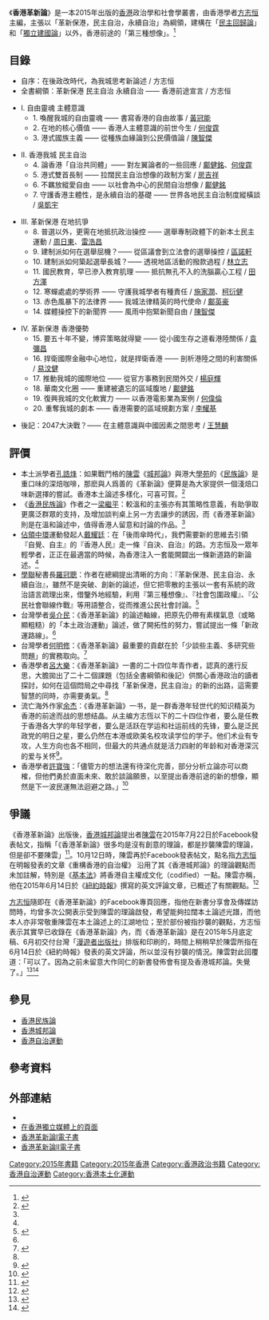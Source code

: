 {{Multiple issues|
{{prose|time=2015-12-28}}
{{expand|time=2015-12-09T09:20:41+00:00}}
}}
{{Infobox Book
| name = 香港革新論
| translator =
| image =
| image_caption =
| author =[[方志恒_(香港)|方志恒]]等
| illustrator =
| cover_artist =
| country = [[台灣|台灣]]
| language = [[中文|中文]]
| series =
| subject = [[政治學|政治學]]
| genre = 
| publisher = 漫遊者文化事業股份有限公司
| pub_date = 2015年
| media_type =
| pages =
| isbn = 9789865671556
| oclc =
| preceded_by = 
| followed_by = }}

《'''香港革新論'''》是一本2015年出版的[[香港|香港]]政治學和社會學叢書，由香港學者[[方志恒_(香港)|方志恒]]主編，主張以「革新保港，民主自治，永續自治」為綱領，建構在「[[民主回歸派|民主回歸論]]」和「[[香港獨立運動|獨立建國論]]」以外，香港前途的「第三種想像」。<ref>{{Cite news|title=香港政治学者方志恒 《香港革新论》新书分享会|url=http://www.zaobao.com.sg/culture/books/authors/story20150807-511827|date=2015-08-07|accessdate=2015-12-28|publisher=聯合早報網|archive-date=2016-01-06|archive-url=https://web.archive.org/web/20160106054504/http://www.zaobao.com.sg/culture/books/authors/story20150807-511827|dead-url=no}}</ref>

==目錄==
*自序：在後政改時代，為我城思考新論述 / 方志恒
*全書綱領：革新保港 民主自治 永續自治 —— 香港前途宣言 / 方志恒

*I. 自由靈魂 主體意識
**1. 喚醒我城的自由靈魂 —— 書寫香港的自由故事 / [[黃冠能|黃冠能]]
**2. 在地的核心價值 —— 香港人主體意識的前世今生 / [[何俊霆|何俊霆]]
**3. 港式國族主義 —— 從種族血緣論到公民價值論 / [[陳智傑|陳智傑]]

*II. 香港我城 民主自治
**4. 論香港「自治共同體」—— 對左翼論者的一些回應 / [[鄺健銘|鄺健銘]]、[[何俊霆|何俊霆]]
**5. 港式雙首長制 —— 拉闊民主自治想像的政制方案 / [[房吉祥|房吉祥]]
**6. 不羈放縱愛自由 —— 以社會為中心的民間自治想像 / [[鄺健銘|鄺健銘]]
**7. 守護香港主體性，是永續自治的基礎 —— 世界各地民主自治制度縱橫談 / [[吳凱宇|吳凱宇]]

*III. 革新保港 在地抗爭
**8. 普選以外，更需在地抵抗政治操控 —— 選舉專制政體下的新本土民主運動 / [[周日東|周日東]]、[[雷浩昌|雷浩昌]]
**9. 建制派如何在選舉屈機？—— 從區議會到立法會的選舉操控 / [[區諾軒|區諾軒]]
**10. 建制派如何築起選舉長城？—— 透視地區活動的撥款過程 / [[林立志|林立志]]
**11. 國民教育，早已滲入教育肌理 —— 抵抗無孔不入的洗腦贏心工程 / [[田方澤|田方澤]]
**12. 寒蟬處處的學術界 —— 守護我城學者有種責任 / [[施家潤|施家潤]]、[[柯衍健|柯衍健]]
**13. 赤色風暴下的法律界 —— 我城法律精英的時代使命 / [[鄺英豪|鄺英豪]]
**14. 媒體操控下的新聞界 —— 風雨中抱緊新聞自由 / [[陳智傑|陳智傑]]

*IV. 革新保港 香港優勢
**15. 要五十年不變，博弈策略就得變 —— 從小國生存之道看港陸關係 / [[袁彌昌|袁彌昌]]
**16. 捍衛國際金融中心地位，就是捍衛香港 —— 剖析港陸之間的利害關係 / [[易汶健|易汶健]]
**17. 推動我城的國際地位 —— 從官方事務到民間外交 / [[楊庭輝|楊庭輝]]
**18. 華南文化圈 —— 重建被遺忘的區域腹地 / [[鄺健銘|鄺健銘]]
**19. 復興我城的文化軟實力 —— 以香港電影業為案例 / [[何偉倫|何偉倫]]
**20. 重奪我城的劇本 —— 香港需要的區域規劃方案 / [[李耀基|李耀基]]

*後記：2047大決戰？—— 在主體意識與中國因素之間思考 / [[王慧麟|王慧麟]]

==評價==
*本土派學者[[孔誥烽|孔誥烽]]：如果戰鬥格的[[陳雲_(學者)|陳雲]]《[[香港城邦論_I|城邦論]]》與港大[[學苑|學苑]]的《[[香港民族論|民族論]]》是重口味的深焙咖啡，那麽與人爲善的《革新論》便算是為大家提供一個淺焙口味新選擇的嘗試。香港本土論述多樣化，可喜可賀。<ref name="周日">{{Cite web|title=周日話題﹕從革新論看香港前途|url=http://news.mingpao.com/pns/%E5%91%A8%E6%97%A5%E8%A9%B1%E9%A1%8C%EF%B9%95%E5%BE%9E%E9%9D%A9%E6%96%B0%E8%AB%96%E7%9C%8B%E9%A6%99%E6%B8%AF%E5%89%8D%E9%80%94/web_tc/article/20150816/s00005/1439661118715|publisher=明報|date=2015-08-26|accessdate=2015-12-28|archive-date=2016-01-06|archive-url=https://web.archive.org/web/20160106203637/http://news.mingpao.com/pns/%E5%91%A8%E6%97%A5%E8%A9%B1%E9%A1%8C%EF%B9%95%E5%BE%9E%E9%9D%A9%E6%96%B0%E8%AB%96%E7%9C%8B%E9%A6%99%E6%B8%AF%E5%89%8D%E9%80%94/web_tc/article/20150816/s00005/1439661118715|dead-url=no}}</ref>
*《[[香港民族論|香港民族論]]》作者之一[[梁繼平|梁繼平]]：較溫和的主張亦有其策略性意義，有助爭取更廣泛群眾的支持，及增加談判桌上另一方去讓步的誘因，而《香港革新論》則是在溫和論述中，值得香港人留意和討論的作品。<ref name="周日"/>
*[[讓愛與和平佔領中環|佔領中環]]運動發起人[[戴耀廷|戴耀廷]]：在「後雨傘時代」，我們需要新的思維去引領『自覺、自主』的『香港人民』走一條『自決、自治』的路。方志恒及一眾年輕學者，正正在最適當的時候，為香港注入一套能開闢出一條新道路的新論述。<ref name="周日"/>
*[[香港專上學生聯會|學聯]]秘書長[[羅冠聰|羅冠聰]]：作者在總綱提出清晰的方向：『革新保港、民主自治、永續自治』，雖然不是突破、創新的論述，但它把零散的主張以一套有系統的政治語言疏理出來，借鑒外地經驗，利用『第三種想像』、『社會包圍政權』、『公民社會聯線作戰』等用語整合，從而推進公民社會討論。<ref name="續評">{{cite news|title=續評香港革新論|url=http://www.pentoy.hk/%E6%99%82%E4%BA%8B/h577/2015/08/24/%E7%BA%8C%E8%A9%95%E9%A6%99%E6%B8%AF%E9%9D%A9%E6%96%B0%E8%AB%96/|accessdate=2015-12-28|publisher=評台|date=2015-08-24|deadurl=yes|archiveurl=https://web.archive.org/web/20160105050404/http://www.pentoy.hk/%E6%99%82%E4%BA%8B/h577/2015/08/24/%E7%BA%8C%E8%A9%95%E9%A6%99%E6%B8%AF%E9%9D%A9%E6%96%B0%E8%AB%96/|archivedate=2016-01-05}}</ref>
*台灣學者[[吳介民|吳介民]]：《香港革新論》的論述軸線，把原先仍帶有素樸氣息（或略顯粗糙）的「本土政治運動」論述，做了開拓性的努力，嘗試提出一條「新政運路線」。<ref name="續評"/>
*台灣學者[[何明修|何明修]]：《香港革新論》最重要的貢獻在於「少談些主義、多研究些問題」的實務取向。<ref>{{cite web|title=何明修（國立台灣大學社會學系教授） 評 《香港革新論》|url=https://www.facebook.com/reformhk/photos/a.477369359107299.1073741828.477063762471192/497321990445369/?type=3&permPage=1|accessdate=2015-12-28}}</ref>
*香港學者[[呂大樂|呂大樂]]：《香港革新論》一書的二十四位年青作者，認真的進行反思，大膽拋出了二十二個課題（包括全書綱領和後記）供關心香港政治的讀者探討，如何在這個悶局之中尋找「革新保港，民主自治」的新的出路，這需要智慧的同時，亦需要勇氣。<ref name="周日"/>
*流亡海外作家[[余杰|余杰]]：《香港革新論》一书，是一群香港年轻世代的知识精英为香港的前途而战的思想结晶。从主编方志恆以下的二十四位作者，要么是任教于香港各大学的年轻学者，要么是活跃在学运和社运前线的先锋，要么是泛民政党的明日之星，要么仍然在本港或欧美名校攻读学位的学子。他们术业有专攻，人生方向也各不相同，但最大的共通点就是活力四射的年龄和对香港深沉的爱与关怀<ref>{{cite news|author1=[[余杰|余杰]]|title=破除天朝意识，创造香港价值 ——评方志恆编《香港革新论》（余杰）|url=http://www.rfa.org/mandarin/zhuanlan/wenyitiandi-cite/yj-10022015114930.html|accessdate=2015-12-28|publisher=自由亞洲电台|date=2015-10-02|archive-date=2017-07-07|archive-url=https://web.archive.org/web/20170707023907/http://www.rfa.org/mandarin/zhuanlan/wenyitiandi-cite/yj-10022015114930.html/|dead-url=no}}</ref>。
*香港學者[[許寶強|許寶強]]：「儘管方的想法還有待深化完善，部分分析立論亦可以商榷，但他們勇於直面未來、敢於談論願景，以至提出香港前途的新的想像，顯然是下一波民運無法迴避之路。」<ref>{{cite news|author1=[[許寶強|許寶強]]|title=守護過去 想像未來|url=http://www.inmediahk.net/node/1036627|accessdate=2015-12-28|publisher=香港獨立傳媒|date=2015-08-11|archive-date=2019-05-27|archive-url=https://web.archive.org/web/20190527062708/https://www.inmediahk.net/node/1036627|dead-url=no}}</ref>

==爭議==
《香港革新論》出版後，[[香港城邦論|香港城邦論]]提出者[[陳雲_(學者)|陳雲]]在2015年7月22日於Facebook發表帖文，指稱「《香港革新論》很多均是沒有創意的理論，都是抄襲陳雲的理論，但是卻不要陳雲」<ref>{{cite web|title=陳雲Facebook帖文|url=https://www.facebook.com/wan.chin.75/posts/10153417356307225|accessdate=2015-12-28}}</ref>。10月12日時，陳雲再於Facebook發表帖文，點名指[[方志恒_(香港)|方志恒]]在明報發表的文章《重構香港的自治權》 沿用了其《香港城邦論》的理論觀點而未加註解，特別是《[[中華人民共和國香港特別行政區基本法|基本法]]》將香港自主權成文化（codified）一點。陳雲亦稱，他在2015年6月14日於《[[紐約時報|紐約時報]]》撰寫的英文評論文章，已概述了有關觀點。<ref>{{cite web|title=陳雲Facebook帖文|url=https://www.facebook.com/wan.chin.75/posts/10153622824157225|accessdate=2015-12-28}}</ref>

[[方志恒_(香港)|方志恒]]隨即在《香港革新論》的Facebook專頁回應，指他在新書分享會及傳媒訪問時，均曾多次公開表示受到陳雲的理論啟發，希望能夠拉闊本土論述光譜，而他本人亦非常敬重陳雲在本土論述上的江湖地位；至於部份被指抄襲的觀點，方志恒表示其實早已收錄在《香港革新論》內，而《香港革新論》是在2015年5月底定稿、6月初交付台灣「[[漫遊者出版社|漫遊者出版社]]」排版和印刷的，時間上稍稍早於陳雲所指在6月14日於《紐約時報》發表的英文評論，所以並沒有抄襲的情況。陳雲對此回覆道：「可以了。因為之前未留意大作同仁的新書發佈會有提及香港城邦論。失覺了。」<ref>{{Cite web|title=回應陳雲老師|author=方志恒|url=https://thestandnews.com/politics/%E5%9B%9E%E6%87%89%E9%99%B3%E9%9B%B2%E8%80%81%E5%B8%AB/|date=2015-10-13|accessdate=2015-12-28|6=|archive-date=2021-01-18|archive-url=https://web.archive.org/web/20210118055013/https://www.thestandnews.com/politics/%E5%9B%9E%E6%87%89%E9%99%B3%E9%9B%B2%E8%80%81%E5%B8%AB/|dead-url=no}}</ref><ref>{{cite web|title=方志恒於Facebook回覆陳雲的帖文|url=https://www.facebook.com/reformhk/photos/a.477369359107299.1073741828.477063762471192/519064314937803/|accessdate=2015-12-28}}</ref>

==參見==
*[[香港民族論|香港民族論]]
*[[香港城邦論|香港城邦論]]
*[[香港自治運動|香港自治運動]]

==參考資料==
{{reflist}}

==外部連結==
*{{Facebook|reformhk}}
*[http://www.inmediahk.net/user/531301/post 在香港獨立媒體上的頁面] {{Wayback|url=http://www.inmediahk.net/user/531301/post |date=20201225011627 }}
*[https://drive.google.com/file/d/1f7ZD2eQLAGU-EjPXTqznUh3u_D-d_Qfr/view 香港革新論I電子書] {{Wayback|url=https://drive.google.com/file/d/1f7ZD2eQLAGU-EjPXTqznUh3u_D-d_Qfr/view |date=20200623211435 }}
*[https://drive.google.com/file/d/1k4oITd9cMcvcy_kiqH6HlFGMWRF7valM/view 香港革新論II電子書] {{Wayback|url=https://drive.google.com/file/d/1k4oITd9cMcvcy_kiqH6HlFGMWRF7valM/view |date=20200622140558 }}

[[Category:2015年書籍|Category:2015年書籍]]
[[Category:2015年香港|Category:2015年香港]]
[[Category:香港政治书籍|Category:香港政治书籍]]
[[Category:香港自治運動|Category:香港自治運動]]
[[Category:香港本土化運動|Category:香港本土化運動]]